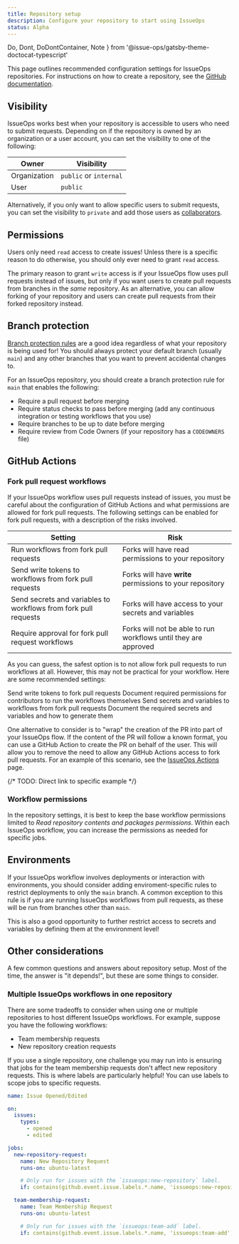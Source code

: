 ```yaml
---
title: Repository setup
description: Configure your repository to start using IssueOps
status: Alpha
---
```


  Do,
  Dont,
  DoDontContainer,
  Note
} from '@issue-ops/gatsby-theme-doctocat-typescript'

This page outlines recommended configuration settings for IssueOps repositories.
For instructions on how to create a repository, see the
[GitHub documentation](https://docs.github.com/en/get-started/quickstart/create-a-repo).

## Visibility

IssueOps works best when your repository is accessible to users who need to
submit requests. Depending on if the repository is owned by an organization or a
user account, you can set the visibility to one of the following:

| Owner        | Visibility             |
| ------------ | ---------------------- |
| Organization | `public` or `internal` |
| User         | `public`               |

Alternatively, if you only want to allow specific users to submit requests, you
can set the visibility to `private` and add those users as
[collaborators](https://docs.github.com/en/account-and-profile/setting-up-and-managing-your-personal-account-on-github/managing-access-to-your-personal-repositories/inviting-collaborators-to-a-personal-repository).

## Permissions

Users only need `read` access to create issues! Unless there is a specific
reason to do otherwise, you should only ever need to grant `read` access.

The primary reason to grant `write` access is if your IssueOps flow uses pull
requests instead of issues, but only if you want users to create pull requests
from branches in the _same_ repository. As an alternative, you can allow forking
of your repository and users can create pull requests from their forked
repository instead.

## Branch protection

[Branch protection rules](https://docs.github.com/en/repositories/configuring-branches-and-merges-in-your-repository/managing-protected-branches/about-protected-branches)
are a good idea regardless of what your repository is being used for! You should
always protect your default branch (usually `main`) and any other branches that
you want to prevent accidental changes to.

For an IssueOps repository, you should create a branch protection rule for
`main` that enables the following:

- Require a pull request before merging
- Require status checks to pass before merging (add any continuous integration
  or testing workflows that you use)
- Require branches to be up to date before merging
- Require review from Code Owners (if your repository has a `CODEOWNERS` file)

## GitHub Actions

### Fork pull request workflows

If your IssueOps workflow uses pull requests instead of issues, you must be
careful about the configuration of GitHub Actions and what permissions are
allowed for fork pull requests. The following settings can be enabled for fork
pull requests, with a description of the risks involved.

| Setting                                                         | Risk                                                            |
| --------------------------------------------------------------- | --------------------------------------------------------------- |
| Run workflows from fork pull requests                           | Forks will have read permissions to your repository             |
| Send write tokens to workflows from fork pull requests          | Forks will have **write** permissions to your repository        |
| Send secrets and variables to workflows from fork pull requests | Forks will have access to your secrets and variables            |
| Require approval for fork pull request workflows                | Forks will not be able to run workflows until they are approved |

As you can guess, the safest option is to not allow fork pull requests to run
workflows at all. However, this may not be practical for your workflow. Here are
some recommended settings:

<DoDontContainer>
  <Dont indented>Send write tokens to fork pull requests</Dont>
  <Do indented>
    Document required permissions for contributors to run the workflows
    themselves
  </Do>
</DoDontContainer>

<DoDontContainer>
  <Dont indented>
    Send secrets and variables to workflows from fork pull requests
  </Dont>
  <Do indented>
    Document the required secrets and variables and how to generate them
  </Do>
</DoDontContainer>

One alternative to consider is to "wrap" the creation of the PR into part of
your IssueOps flow. If the content of the PR will follow a known format, you can
use a GitHub Action to create the PR on behalf of the user. This will allow you
to remove the need to allow any GitHub Actions access to fork pull requests. For
an example of this scenario, see the
[IssueOps Actions](/reference/issueops-actions) page.

{/* TODO: Direct link to specific example */}

### Workflow permissions

In the repository settings, it is best to keep the base workflow permissions
limited to _Read repository contents and packages permissions_. Within each
IssueOps workflow, you can increase the permissions as needed for specific jobs.

## Environments

If your IssueOps workflow involves deployments or interaction with environments,
you should consider adding enviroment-specific rules to restrict deployments to
only the `main` branch. A common exception to this rule is if you are running
IssueOps workflows from pull requests, as these will be run from branches other
than `main`.

This is also a good opportunity to further restrict access to secrets and
variables by defining them at the environment level!

## Other considerations

A few common questions and answers about repository setup. Most of the time, the
answer is "it depends!", but these are some things to consider.

### Multiple IssueOps workflows in one repository

There are some tradeoffs to consider when using one or multiple repositories to
host different IssueOps workflows. For example, suppose you have the following
workflows:

- Team membership requests
- New repository creation requests

If you use a single repository, one challenge you may run into is ensuring that
jobs for the team membership requests don't affect new repository requests. This
is where labels are particularly helpful! You can use labels to scope jobs to
specific requests.

```yaml
name: Issue Opened/Edited

on:
  issues:
    types:
      - opened
      - edited

jobs:
  new-repository-request:
    name: New Repository Request
    runs-on: ubuntu-latest

    # Only run for issues with the `issueops:new-repository` label.
    if: contains(github.event.issue.labels.*.name, 'issueops:new-repository')

  team-membership-request:
    name: Team Membership Request
    runs-on: ubuntu-latest

    # Only run for issues with the `issueops:team-add` label.
    if: contains(github.event.issue.labels.*.name, 'issueops:team-add')
```
